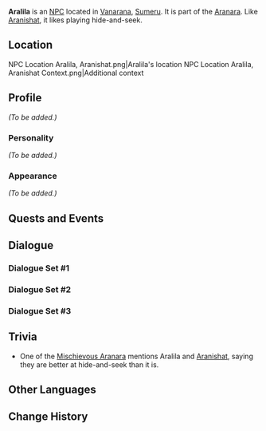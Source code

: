{{Meta
|missing_NPC_profile  = yes
}}
{{Character Infobox
|type             = NPC
|image            = NPC Aralila.png
|region           = Sumeru
|affiliation      = Aranara
|title            = 

|ancestry         = <!-- Clan/family -->
|father           = 
|mother           = 
|spouse           = 
|sibling          = 
|child            = 
|relative         = 

|dialoguereward   = 
}}
'''Aralila''' is an [[NPC]] located in [[Vanarana]], [[Sumeru]]. It is part of the [[Aranara]]. Like [[Aranishat]], it likes playing hide-and-seek.

==Location==
<gallery>
NPC Location Aralila, Aranishat.png|Aralila's location
NPC Location Aralila, Aranishat Context.png|Additional context
</gallery>

==Profile==
''(To be added.)''

===Personality===
''(To be added.)''

===Appearance===
''(To be added.)''

==Quests and Events==
{{Quests and Events}}

==Dialogue==
===Dialogue Set #1===
{{Transclude|Aranishat|Dialogue Set #1}}

===Dialogue Set #2===
{{Transclude|Aranishat|Dialogue Set #2}}

===Dialogue Set #3===
{{Transclude|Aranishat|Dialogue Set #3}}

==Trivia==
* One of the [[Mischievous Aranara]] mentions Aralila and [[Aranishat]], saying they are better at hide-and-seek than it is.

==Other Languages==
{{Other Languages
|default_hidden = 1
|en      = Aralila
|zhs     = 兰梨娄
|zhs_rm  = Lánlílóu
|zht     = 蘭梨婁
|zht_rm  = Lánlílóu
|ja      = アランリラ
|ja_rm   = Aranrira
|ko      = 아란릴라
|ko_rm   = Aranrilla
|es      = Aralila
|fr      = Aralila
|ru      = Аралила
|th      = Aralila
|vi      = Aralila
|de      = Aralila
|id      = Aralila
|pt      = Aralila
|tr      = Aralila
|it      = Aralila
}}

==Change History==
{{Change History|3.0}}
<!--
==References==
{{Reflist}}
-->